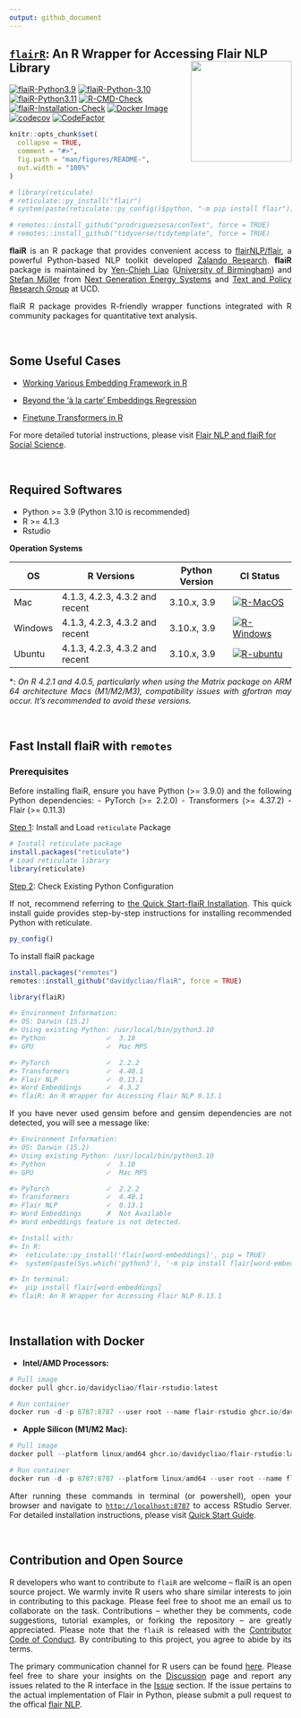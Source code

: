 ```yaml
---
output: github_document
---
```


## <u>`flairR`</u>: An R Wrapper for Accessing Flair NLP Library <img src="man/figures/logo.png" align="right" width="180"/>

[![flaiR-Python3.9](https://github.com/davidycliao/flaiR/actions/workflows/r-python-3-9.yml/badge.svg)](https://github.com/davidycliao/flaiR/actions/workflows/r-python-3-9.yml)
[![flaiR-Python-3.10](https://github.com/davidycliao/flaiR/actions/workflows/r-python-3-10.yml/badge.svg)](https://github.com/davidycliao/flaiR/actions/workflows/r-python-3-10.yml)
[![flaiR-Python3.11](https://github.com/davidycliao/flaiR/actions/workflows/r-python-3-11.yml/badge.svg)](https://github.com/davidycliao/flaiR/actions/workflows/r-python-3-11.yml)
[![R-CMD-Check](https://github.com/davidycliao/flaiR/actions/workflows/r.yml/badge.svg)](https://github.com/davidycliao/flaiR/actions/workflows/r.yml)
[![flaiR-Installation-Check](https://github.com/davidycliao/flaiR/actions/workflows/R-CMD-check.yml/badge.svg)](https://github.com/davidycliao/flaiR/actions/workflows/R-CMD-check.yml)
[![Docker Image](https://img.shields.io/badge/Docker-ghcr.io-blue?logo=docker)](https://github.com/davidycliao/flaiR/pkgs/container/flair-rstudio)
[![codecov](https://codecov.io/gh/davidycliao/flaiR/graph/badge.svg?token=CPIBIB6L78)](https://codecov.io/gh/davidycliao/flaiR)
[![CodeFactor](https://www.codefactor.io/repository/github/davidycliao/flair/badge)](https://www.codefactor.io/repository/github/davidycliao/flair)

<!-- [![R](https://img.shields.io/badge/R-package-blue)](https://github.com/davidycliao/flaiR) -->

<!-- [![flaiR-Docker](https://github.com/davidycliao/flaiR/actions/workflows/docker-publish.yml/badge.svg)](https://github.com/davidycliao/flaiR/actions/workflows/docker-publish.yml) -->
<!-- <!-- ![ARM64](https://img.shields.io/badge/ARM64-M1|M2-success?logo=arm) --> 
<!-- [![R](https://img.shields.io/badge/R-package-blue)](https://github.com/davidycliao/flaiR) -->
<!-- [![Docker Image](https://img.shields.io/badge/Docker-ghcr.io-blue?logo=docker)](https://github.com/davidycliao/flaiR/pkgs/container/flair) -->

<!-- README.md is generated from README.Rmd. Please edit that file -->

```r
knitr::opts_chunk$set(
  collapse = TRUE,
  comment = "#>",
  fig.path = "man/figures/README-",
  out.width = "100%"
)
```

```r
# library(reticulate)
# reticulate::py_install("flair")
# system(paste(reticulate::py_config()$python, "-m pip install flair"))
```

```r
# remotes::install_github("prodriguezsosa/conText", force = TRUE)
# remotes::install_github("tidyverse/tidytemplate", force = TRUE)
```

<div style="text-align: justify">


**flaiR** is an R package that provides convenient access to [flairNLP/flair](https://github.com/flairNLP/flair), a powerful Python-based NLP toolkit developed [Zalando Research](https://engineering.zalando.com/posts/2018/11/zalando-research-releases-flair.html). **flaiR** package is maintained by [Yen-Chieh Liao](https://davidycliao.github.io) ([University of Birmingham](https://www.birmingham.ac.uk/research/centres-institutes/centre-for-artificial-intelligence-in-government)) and [Stefan Müller](https://muellerstefan.net) from [Next Generation Energy Systems](https://www.nexsys-energy.ie) and [Text and Policy Research Group](https://text-and-policy.com) at UCD.

flaiR R package provides R-friendly wrapper functions integrated with R community packages for quantitative text analysis.
 
<!-- Through **flaiR**, R users can easily utilize and combine various word embeddings, train deep learning models, and fine-tune the latest transformer models from Hugging Face, bridging advanced NLP techniques with popular quantitative text analysis toolkits like quanteda in the R environment. -->


<!-- Our team trains and fine-tunes the models with Flair in [our projects](). -->

</div>


<br>



## Some Useful Cases

- [Working Various Embedding Framework in R](https://davidycliao.github.io/flaiR/articles/tutorial.html#embedding)

- [Beyond the 'à la carte' Embeddings Regression](https://davidycliao.github.io/flaiR/articles/tutorial.html#extending-contexts-embedding-regression)

- [Finetune Transformers in R](https://davidycliao.github.io/flaiR/articles/tutorial.html#finetune-transformers)

For more detailed tutorial instructions, please visit [Flair NLP and flaiR for Social Science](https://davidycliao.github.io/flaiR/articles/tutorial.html#introduction).

<br>


## Required Softwares


<div style="text-align: justify">

- Python >= 3.9 (Python 3.10 is recommended)
- R >= 4.1.3
- Rstudio


__Operation Systems__



| OS      | R Versions                 | Python Version | CI Status| 
|---------|----------------------------|----------------|----------------|
| Mac     | 4.1.3, 4.2.3, 4.3.2 and recent  | 3.10.x, 3.9 | [![R-MacOS](https://github.com/davidycliao/flaiR/actions/workflows/r_macos.yml/badge.svg)](https://github.com/davidycliao/flaiR/actions/workflows/r_macos.yml) |
| Windows | 4.1.3, 4.2.3, 4.3.2 and recent| 3.10.x, 3.9    |[![R-Windows](https://github.com/davidycliao/flaiR/actions/workflows/r_window.yml/badge.svg)](https://github.com/davidycliao/flaiR/actions/workflows/r_window.yml) |
| Ubuntu  | 4.1.3, 4.2.3, 4.3.2 and recent| 3.10.x, 3.9    |[![R-ubuntu](https://github.com/davidycliao/flaiR/actions/workflows/r_ubuntu.yaml/badge.svg)](https://github.com/davidycliao/flaiR/actions/workflows/r_ubuntu.yaml)|

*: _On R 4.2.1 and 4.0.5, particularly when using the Matrix package on ARM 64 architecture Macs (M1/M2/M3), compatibility issues with gfortran may occur. It's recommended to avoid these versions._

<br>

## Fast Install flaiR with `remotes` 

### Prerequisites

Before installing flaiR, ensure you have Python (>= 3.9.0) and the following Python dependencies:
- PyTorch (>= 2.2.0)
- Transformers (>= 4.37.2)
- Flair (>= 0.11.3)

<u>Step 1</u>: Install and Load `reticulate` Package
```r
# Install reticulate package
install.packages("reticulate")
# Load reticulate library
library(reticulate)
```

<u>Step 2</u>: Check Existing Python Configuration

If not, recommend referring to [the Quick Start-flaiR Installation](https://davidycliao.github.io/flaiR/articles/quickstart.html#option-1-fast-install-flair-and-python-with-reticulate). This quick install guide provides step-by-step instructions for installing recommended Python with reticulate.

```r
py_config()
```
 To install flaiR package

```r
install.packages("remotes")
remotes::install_github("davidycliao/flaiR", force = TRUE)
```

```r
library(flaiR)
```

```bash
#> Environment Information:
#> OS: Darwin (15.2)
#> Using existing Python: /usr/local/bin/python3.10
#> Python               ✓  3.10
#> GPU                  ✓  Mac MPS

#> PyTorch              ✓  2.2.2
#> Transformers         ✓  4.40.1
#> Flair NLP            ✓  0.13.1
#> Word Embeddings      ✓  4.3.2
#> flaiR: An R Wrapper for Accessing Flair NLP 0.13.1
```

If you have never used gensim before and gensim dependencies are not detected, you will see a message like:

```bash
#> Environment Information:
#> OS: Darwin (15.2)
#> Using existing Python: /usr/local/bin/python3.10
#> Python               ✓  3.10
#> GPU                  ✓  Mac MPS

#> PyTorch              ✓  2.2.2
#> Transformers         ✓  4.40.1
#> Flair NLP            ✓  0.13.1
#> Word Embeddings      ✗  Not Available
#> Word embeddings feature is not detected.

#> Install with:
#> In R:
#>  reticulate::py_install('flair[word-embeddings]', pip = TRUE)
#>  system(paste(Sys.which('python3'), '-m pip install flair[word-embeddings]'))

#> In terminal:
#>  pip install flair[word-embeddings]
#> flaiR: An R Wrapper for Accessing Flair NLP 0.13.1
```

<br>


## Installation with Docker

- __Intel/AMD Processors:__

```r
# Pull image
docker pull ghcr.io/davidycliao/flair-rstudio:latest

# Run container
docker run -d -p 8787:8787 --user root --name flair-rstudio ghcr.io/davidycliao/flair-rstudio:latest
```

- __Apple Silicon (M1/M2 Mac):__

```r
# Pull image
docker pull --platform linux/amd64 ghcr.io/davidycliao/flair-rstudio:latest

# Run container
docker run -d -p 8787:8787 --platform linux/amd64 --user root --name flair-rstudio ghcr.io/davidycliao/flair-rstudio:latest
```


After running these commands in terminal (or powershell), open your browser and navigate to [`http://localhost:8787`](http://localhost:8787) to access RStudio Server.
For detailed installation instructions, please visit [Quick Start Guide](https://davidycliao.github.io/flaiR/articles/quickstart.html#flair-installation).

</div>

<br>


## Contribution and Open Source

<div style="text-align: justify">

R developers who want to contribute to `flaiR` are welcome – flaiR is an open source project. We warmly invite R users who share similar interests to join in contributing to this package. Please feel free to shoot me an email us to collaborate on the task. Contributions – whether they be comments, code suggestions, tutorial examples, or forking the repository – are greatly appreciated. Please note that the `flaiR` is released with the [Contributor Code of Conduct](https://github.com/davidycliao/flaiR/blob/master/CONDUCT.md). By contributing to this project, you agree to abide by its terms. 

The primary communication channel for R users can be found [here](https://github.com/davidycliao/flaiR/discussions). Please feel free to share your insights on the [Discussion](https://github.com/davidycliao/flaiR/discussions) page and report any issues related to the R interface in the [Issue](https://github.com/davidycliao/flaiR/issues) section. If the issue pertains to the actual implementation of Flair in Python, please submit a pull request to the offical [flair NLP](https://github.com/flairnlp/flair). 
</div>


<br>


